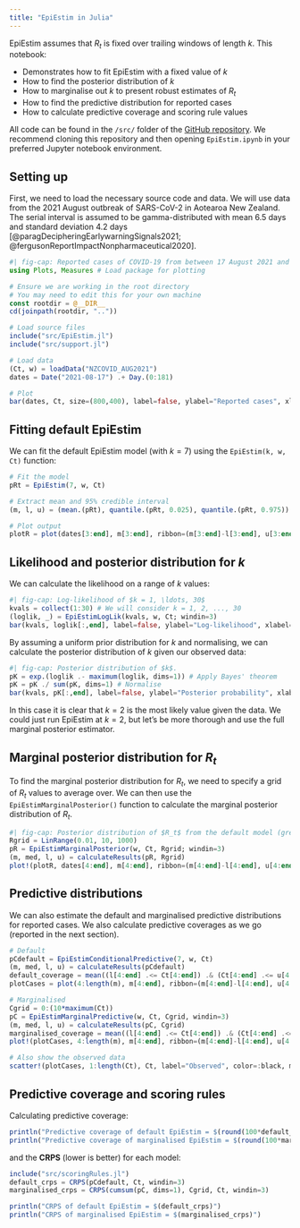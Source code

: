 ```yaml
---
title: "EpiEstim in Julia"
---
```


EpiEstim assumes that $R_t$ is fixed over trailing windows of length $k$. This notebook:

- Demonstrates how to fit EpiEstim with a fixed value of $k$
- How to find the posterior distribution of $k$
- How to marginalise out $k$ to present robust estimates of $R_t$
- How to find the predictive distribution for reported cases
- How to calculate predictive coverage and scoring rule values

All code can be found in the `/src/` folder of the [GitHub repository](https://github.com/nicsteyn2/RobustRtEstimators). We recommend cloning this repository and then opening `EpiEstim.ipynb` in your preferred Jupyter notebook environment.

## Setting up

First, we need to load the necessary source code and data. We will use data from the 2021 August outbreak of SARS-CoV-2 in Aotearoa New Zealand. The serial interval is assumed to be gamma-distributed with mean 6.5 days and standard deviation 4.2 days [@paragDecipheringEarlywarningSignals2021; @fergusonReportImpactNonpharmaceutical2020].

```julia
#| fig-cap: Reported cases of COVID-19 from between 17 August 2021 and 14 February 2022.
using Plots, Measures # Load package for plotting

# Ensure we are working in the root directory
# You may need to edit this for your own machine
const rootdir = @__DIR__
cd(joinpath(rootdir, ".."))

# Load source files
include("src/EpiEstim.jl")
include("src/support.jl")

# Load data
(Ct, w) = loadData("NZCOVID_AUG2021")
dates = Date("2021-08-17") .+ Day.(0:181)

# Plot
bar(dates, Ct, size=(800,400), label=false, ylabel="Reported cases", xlabel="Date", title="NZ COVID-19 cases (local transmission only)", margins=3mm, color="#f25a2a")
```

## Fitting default EpiEstim

We can fit the default EpiEstim model (with $k = 7$) using the ```EpiEstim(k, w, Ct)``` function:

```julia
# Fit the model
pRt = EpiEstim(7, w, Ct)

# Extract mean and 95% credible interval
(m, l, u) = (mean.(pRt), quantile.(pRt, 0.025), quantile.(pRt, 0.975))

# Plot output
plotR = plot(dates[3:end], m[3:end], ribbon=(m[3:end]-l[3:end], u[3:end]-m[3:end]), fillalpha=0.3, label=false, ylabel="Reproduction number", xlabel="Date", size=(600,300), color="#13643f")
```


## Likelihood and posterior distribution for $k$

We can calculate the likelihood on a range of $k$ values:

```julia
#| fig-cap: Log-likelihood of $k = 1, \ldots, 30$
kvals = collect(1:30) # We will consider k = 1, 2, ..., 30
(loglik, _) = EpiEstimLogLik(kvals, w, Ct; windin=3)
bar(kvals, loglik[:,end], label=false, ylabel="Log-likelihood", xlabel="k", size=(600,300))
```

By assuming a uniform prior distribution for $k$ and normalising, we can calculate the posterior distribution of $k$ given our observed data:

```julia
#| fig-cap: Posterior distribution of $k$.
pK = exp.(loglik .- maximum(loglik, dims=1)) # Apply Bayes' theorem
pK = pK ./ sum(pK, dims=1) # Normalise
bar(kvals, pK[:,end], label=false, ylabel="Posterior probability", xlabel="k", size=(600,300))
```

In this case it is clear that $k = 2$ is the most likely value given the data. We could just run EpiEstim at $k = 2$, but let's be more thorough and use the full marginal posterior estimator.

## Marginal posterior distribution for $R_t$

To find the marginal posterior distribution for $R_t$, we need to specify a grid of $R_t$ values to average over. We can then use the ```EpiEstimMarginalPosterior()``` function to calculate the marginal posterior distribution of $R_t$.

```julia
#| fig-cap: Posterior distribution of $R_t$ from the default model (green) and the marginalised model (orange), demonstrating the additional uncertainty arising from $k$.
Rgrid = LinRange(0.01, 10, 1000)
pR = EpiEstimMarginalPosterior(w, Ct, Rgrid; windin=3)
(m, med, l, u) = calculateResults(pR, Rgrid)
plot!(plotR, dates[4:end], m[4:end], ribbon=(m[4:end]-l[4:end], u[4:end]-m[4:end]), fillalpha=0.3, ylabel="Reproduction number", xlabel="Date", size=(600,300), label="Marginalised estimates")
```

## Predictive distributions

We can also estimate the default and marginalised predictive distributions for reported cases. We also calculate predictive coverages as we go (reported in the next section).

```julia
# Default
pCdefault = EpiEstimConditionalPredictive(7, w, Ct)
(m, med, l, u) = calculateResults(pCdefault)
default_coverage = mean((l[4:end] .<= Ct[4:end]) .& (Ct[4:end] .<= u[4:end]))
plotCases = plot(4:length(m), m[4:end], ribbon=(m[4:end]-l[4:end], u[4:end]-m[4:end]), label="Default", ylabel="Reported cases", xlabel="Days")

# Marginalised
Cgrid = 0:(10*maximum(Ct))
pC = EpiEstimMarginalPredictive(w, Ct, Cgrid, windin=3)
(m, med, l, u) = calculateResults(pC, Cgrid)
marginalised_coverage = mean((l[4:end] .<= Ct[4:end]) .& (Ct[4:end] .<= u[4:end]))
plot!(plotCases, 4:length(m), m[4:end], ribbon=(m[4:end]-l[4:end], u[4:end]-m[4:end]), label="Marginalised")

# Also show the observed data
scatter!(plotCases, 1:length(Ct), Ct, label="Observed", color=:black, markersize=1.5)
```

## Predictive coverage and scoring rules

Calculating predictive coverage:

```julia
println("Predictive coverage of default EpiEstim = $(round(100*default_coverage))%")
println("Predictive coverage of marginalised EpiEstim = $(round(100*marginalised_coverage))%")
```

and the **CRPS** (lower is better) for each model:

```julia
include("src/scoringRules.jl")
default_crps = CRPS(pCdefault, Ct, windin=3)
marginalised_crps = CRPS(cumsum(pC, dims=1), Cgrid, Ct, windin=3)

println("CRPS of default EpiEstim = $(default_crps)")
println("CRPS of marginalised EpiEstim = $(marginalised_crps)")
```